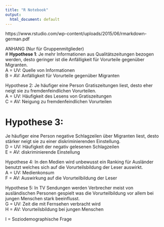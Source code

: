 ```yaml
---
title: "R Notebook"
output:
  html_document: default
---
```


https://www.rstudio.com/wp-content/uploads/2015/06/rmarkdown-german.pdf


ANHANG (Nur für Gruppenmitglieder)  
# **Hypothese 1**:
Je mehr Informationen aus Qualitätszeitungen bezogen werden, desto geringer ist die Anfälligkeit für Vorurteile gegenüber Migranten.  
A = UV: Quelle von Informationen  
B = AV: Anfälligkeit für Vorurteile gegenüber Migranten  
  
Hypothese 2: Je häufiger eine Person Gratiszeitungen liest, desto eher neigt sie zu fremdenfeindlichen Vorurteilen.  
A = UV: Häufigkeit des Lesens von Gratiszeitungen  
C = AV: Neigung zu fremdenfeindlichen Vorurteilen  
  
# **Hypothese 3**:
Je häufiger eine Person negative Schlagzeilen über Migranten liest, desto stärker neigt sie zu einer diskriminierenden Einstellung.  
D = UV: Häufigkeit der negativ gelesenen Schlagzeilen  
E = AV: diskriminierende Einstellung  
  
Hypothese 4: In den Medien wird unbewusst ein Ranking für Ausländer benutzt welches sich auf die Vorurteilsbildung der Leser auswirkt.  
A = UV: Medienkonsum  
F = AV: Auswirkung auf die Vorurteilbildung der Leser  
  
Hypothese 5: In TV Sendungen werden Verbrecher meist von ausländischen Personen gespielt was die Vorurteilbildung vor allem bei jungen Menschen stark beeinflusst.  
G = UV: Zeit die mit Fernsehen verbracht wird  
H = AV: Vorurteilsbildung bei jungen Menschen  
  
I = Soziodemographische Frage  